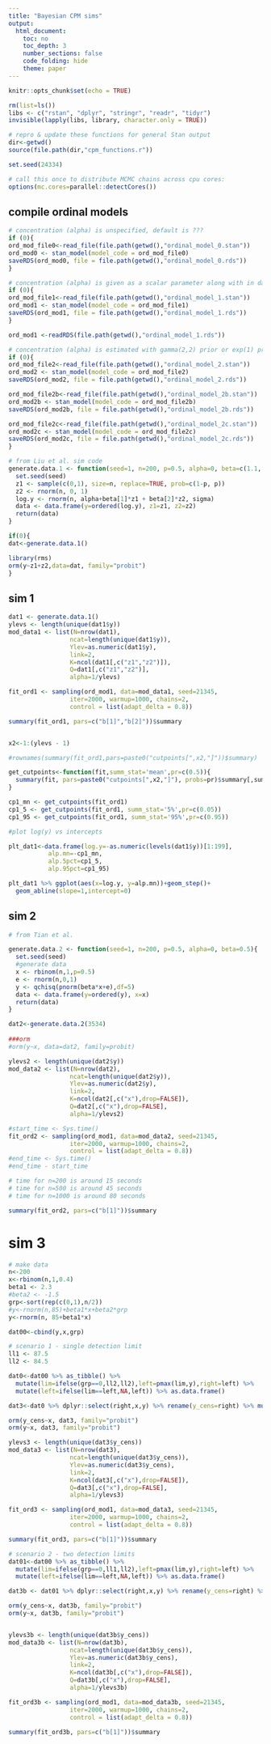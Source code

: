 ```yaml
---
title: "Bayesian CPM sims"
output:
  html_document:
    toc: no
    toc_depth: 3
    number_sections: false
    code_folding: hide
    theme: paper
---
```


<!-- 
Reproduce Simulations from Liu et al
!! modify to use sourced cpm_functions
-->

```r
knitr::opts_chunk$set(echo = TRUE)

rm(list=ls())
libs <- c("rstan", "dplyr", "stringr", "readr", "tidyr")
invisible(lapply(libs, library, character.only = TRUE))

# repro & update these functions for general Stan output
dir<-getwd()
source(file.path(dir,"cpm_functions.r"))

set.seed(24334)

# call this once to distribute MCMC chains across cpu cores:
options(mc.cores=parallel::detectCores())
```

## compile ordinal models

```r
# concentration (alpha) is unspecified, default is ???
if (0){
ord_mod_file0<-read_file(file.path(getwd(),"ordinal_model_0.stan"))
ord_mod0 <- stan_model(model_code = ord_mod_file0)
saveRDS(ord_mod0, file = file.path(getwd(),"ordinal_model_0.rds"))
}

# concentration (alpha) is given as a scalar parameter along with in data
if (0){
ord_mod_file1<-read_file(file.path(getwd(),"ordinal_model_1.stan"))
ord_mod1 <- stan_model(model_code = ord_mod_file1)
saveRDS(ord_mod1, file = file.path(getwd(),"ordinal_model_1.rds"))
}

ord_mod1 <-readRDS(file.path(getwd(),"ordinal_model_1.rds"))

# concentration (alpha) is estimated with gamma(2,2) prior or exp(1) prior
if (0){
ord_mod_file2<-read_file(file.path(getwd(),"ordinal_model_2.stan"))
ord_mod2 <- stan_model(model_code = ord_mod_file2)
saveRDS(ord_mod2, file = file.path(getwd(),"ordinal_model_2.rds"))

ord_mod_file2b<-read_file(file.path(getwd(),"ordinal_model_2b.stan"))
ord_mod2b <- stan_model(model_code = ord_mod_file2b)
saveRDS(ord_mod2b, file = file.path(getwd(),"ordinal_model_2b.rds"))

ord_mod_file2c<-read_file(file.path(getwd(),"ordinal_model_2c.stan"))
ord_mod2c <- stan_model(model_code = ord_mod_file2c)
saveRDS(ord_mod2c, file = file.path(getwd(),"ordinal_model_2c.rds"))
}

```

```r
# from Liu et al. sim code
generate.data.1 <- function(seed=1, n=200, p=0.5, alpha=0, beta=c(1.1, -0.6), sigma=1){
  set.seed(seed)
  z1 <- sample(c(0,1), size=n, replace=TRUE, prob=c(1-p, p))
  z2 <- rnorm(n, 0, 1)
  log.y <- rnorm(n, alpha+beta[1]*z1 + beta[2]*z2, sigma) 
  data <- data.frame(y=ordered(log.y), z1=z1, z2=z2)
  return(data)
}

if(0){
dat<-generate.data.1()

library(rms)
orm(y~z1+z2,data=dat, family="probit")
}

```

## sim 1

```r

dat1 <- generate.data.1()
ylevs <- length(unique(dat1$y))
mod_data1 <- list(N=nrow(dat1),
                 ncat=length(unique(dat1$y)),
                 Ylev=as.numeric(dat1$y),
                 link=2,
                 K=ncol(dat1[,c("z1","z2")]),
                 Q=dat1[,c("z1","z2")],
                 alpha=1/ylevs)

fit_ord1 <- sampling(ord_mod1, data=mod_data1, seed=21345, 
                 iter=2000, warmup=1000, chains=2,
                 control = list(adapt_delta = 0.8))

summary(fit_ord1, pars=c("b[1]","b[2]"))$summary


x2<-1:(ylevs - 1)

#rownames(summary(fit_ord1,pars=paste0("cutpoints[",x2,"]"))$summary)

get_cutpoints<-function(fit,summ_stat='mean',pr=c(0.5)){
  summary(fit, pars=paste0("cutpoints[",x2,"]"), probs=pr)$summary[,summ_stat]
}

cp1_mn <- get_cutpoints(fit_ord1)
cp1_5 <- get_cutpoints(fit_ord1, summ_stat='5%',pr=c(0.05))
cp1_95 <- get_cutpoints(fit_ord1, summ_stat='95%',pr=c(0.95))

#plot log(y) vs intercepts

plt_dat1<-data.frame(log.y=-as.numeric(levels(dat1$y))[1:199],
           alp.mn=-cp1_mn,
           alp.5pct=cp1_5,
           alp.95pct=cp1_95)

plt_dat1 %>% ggplot(aes(x=log.y, y=alp.mn))+geom_step()+
  geom_abline(slope=1,intercept=0)

```


## sim 2

```r
# from Tian et al.

generate.data.2 <- function(seed=1, n=200, p=0.5, alpha=0, beta=0.5){
  set.seed(seed)
  #generate data
  x <- rbinom(n,1,p=0.5)
  e <- rnorm(n,0,1)
  y <- qchisq(pnorm(beta*x+e),df=5)
  data <- data.frame(y=ordered(y), x=x)
  return(data)
}

dat2<-generate.data.2(3534)
  
###orm
#orm(y~x, data=dat2, family=probit) 

ylevs2 <- length(unique(dat2$y))
mod_data2 <- list(N=nrow(dat2),
                 ncat=length(unique(dat2$y)),
                 Ylev=as.numeric(dat2$y),
                 link=2,
                 K=ncol(dat2[,c("x"),drop=FALSE]),
                 Q=dat2[,c("x"),drop=FALSE],
                 alpha=1/ylevs2)

#start_time <- Sys.time()
fit_ord2 <- sampling(ord_mod1, data=mod_data2, seed=21345, 
                 iter=2000, warmup=1000, chains=2,
                 control = list(adapt_delta = 0.8))
#end_time <- Sys.time()
#end_time - start_time

# time for n=200 is around 15 seconds
# time for n=500 is around 45 seconds
# time for n=1000 is around 80 seconds

summary(fit_ord2, pars=c("b[1]"))$summary

```


# sim 3

```r
# make data
n<-200
x<-rbinom(n,1,0.4)
beta1 <- 2.3
#beta2 <- -1.5
grp<-sort(rep(c(0,1),n/2))
#y<-rnorm(n,85)+beta1*x+beta2*grp
y<-rnorm(n, 85+beta1*x)

dat00<-cbind(y,x,grp)

# scenario 1 - single detection limit
ll1 <- 87.5
ll2 <- 84.5

dat0<-dat00 %>% as_tibble() %>% 
  mutate(lim=ifelse(grp==0,ll2,ll2),left=pmax(lim,y),right=left) %>% 
  mutate(left=ifelse(lim==left,NA,left)) %>% as.data.frame()

dat3<-dat0 %>% dplyr::select(right,x,y) %>% rename(y_cens=right) %>% mutate(y_cens=ordered(y_cens))

orm(y_cens~x, dat3, family="probit")
orm(y~x, dat3, family="probit")

ylevs3 <- length(unique(dat3$y_cens))
mod_data3 <- list(N=nrow(dat3),
                 ncat=length(unique(dat3$y_cens)),
                 Ylev=as.numeric(dat3$y_cens),
                 link=2,
                 K=ncol(dat3[,c("x"),drop=FALSE]),
                 Q=dat3[,c("x"),drop=FALSE],
                 alpha=1/ylevs3)

fit_ord3 <- sampling(ord_mod1, data=mod_data3, seed=21345, 
                 iter=2000, warmup=1000, chains=2,
                 control = list(adapt_delta = 0.8))

summary(fit_ord3, pars=c("b[1]"))$summary

# scenario 2 - two detection limits
dat01<-dat00 %>% as_tibble() %>% 
  mutate(lim=ifelse(grp==0,ll1,ll2),left=pmax(lim,y),right=left) %>% 
  mutate(left=ifelse(lim==left,NA,left)) %>% as.data.frame()

dat3b <- dat01 %>% dplyr::select(right,x,y) %>% rename(y_cens=right) %>% mutate(y_cens=ordered(y_cens))

orm(y_cens~x, dat3b, family="probit")
orm(y~x, dat3b, family="probit")


ylevs3b <- length(unique(dat3b$y_cens))
mod_data3b <- list(N=nrow(dat3b),
                 ncat=length(unique(dat3b$y_cens)),
                 Ylev=as.numeric(dat3b$y_cens),
                 link=2,
                 K=ncol(dat3b[,c("x"),drop=FALSE]),
                 Q=dat3b[,c("x"),drop=FALSE],
                 alpha=1/ylevs3b)

fit_ord3b <- sampling(ord_mod1, data=mod_data3b, seed=21345, 
                 iter=2000, warmup=1000, chains=2,
                 control = list(adapt_delta = 0.8))

summary(fit_ord3b, pars=c("b[1]"))$summary

```